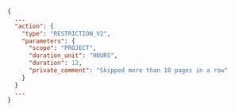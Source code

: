 ```json
{
  ...
  "action": {
    "type": "RESTRICTION_V2",
    "parameters": {
      "scope": "PROJECT",
      "duration_unit": "HOURS",
      "duration": 12,
      "private_comment": "Skipped more than 10 pages in a row"
    }
  }
  ...
}
```